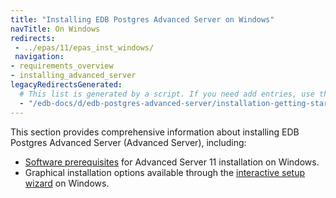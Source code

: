```yaml
---
title: "Installing EDB Postgres Advanced Server on Windows"
navTitle: On Windows
redirects:
 - ../epas/11/epas_inst_windows/
 navigation:
- requirements_overview
- installing_advanced_server
legacyRedirectsGenerated:
  # This list is generated by a script. If you need add entries, use the `legacyRedirects` key.
  - "/edb-docs/d/edb-postgres-advanced-server/installation-getting-started/installation-guide-for-windows/11/toc.html"
---
```


This section provides comprehensive information about installing EDB Postgres Advanced Server (Advanced Server), including:

-   [Software prerequisites](requirements_overview) for Advanced Server 11 installation on Windows.
-   Graphical installation options available through the [interactive setup wizard](installing_advanced_server) on Windows.
